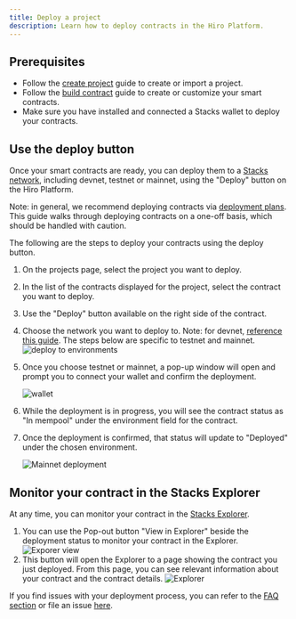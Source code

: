 ```yaml
---
title: Deploy a project
description: Learn how to deploy contracts in the Hiro Platform.
---
```


## Prerequisites

- Follow the [create project](create-project) guide to create or import a project.
- Follow the [build contract](build-contracts) guide to create or customize your smart contracts.
- Make sure you have installed and connected a Stacks wallet to deploy your contracts.

## Use the deploy button

Once your smart contracts are ready, you can deploy them to a [Stacks network](/stacks/clarinet#network-types), including devnet, testnet or mainnet, using the "Deploy" button on the Hiro Platform.

Note: in general, we recommend deploying contracts via [deployment plans](/stacks/platform/guides/deployment-plans). This guide walks through deploying contracts on a one-off basis, which should be handled with caution.

The following are the steps to deploy your contracts using the deploy button.

1. On the projects page, select the project you want to deploy.
2. In the list of the contracts displayed for the project, select the contract you want to deploy.
3. Use the "Deploy" button available on the right side of the contract.
4. Choose the network you want to deploy to. Note: for devnet, [reference this guide](/stacks/platform/guides/devnet). The steps below are specific to testnet and mainnet.
   ![deploy to environments](../images/deploy-project/deploy-to-environment.png)
5. Once you choose testnet or mainnet, a pop-up window will open and prompt you to connect your wallet and confirm the deployment.

   ![wallet](../images/deploy-project/connect-wallet.png)

6. While the deployment is in progress, you will see the contract status as "In mempool" under the environment field for the contract.

7. Once the deployment is confirmed, that status will update to "Deployed" under the chosen environment.

   ![Mainnet deployment](../images/deploy-project/mainnet-deployment.png)

## Monitor your contract in the Stacks Explorer

At any time, you can monitor your contract in the [Stacks Explorer](https://explorer.hiro.so/?chain=mainnet).

1. You can use the Pop-out button "View in Explorer" beside the deployment status to monitor your contract in the Explorer.
   ![Exporer view](../images/deploy-project/explorer-view.png)
2. This button will open the Explorer to a page showing the contract you just deployed. From this page, you can see relevant information about your contract and the contract details.
   ![Explorer](../images/deploy-project/contract-on-explorer.png)

If you find issues with your deployment process, you can refer to the [FAQ section](/stacks/platform/faqs) or file an issue [here](https://hiro-pbc.canny.io/hiro-platform).
